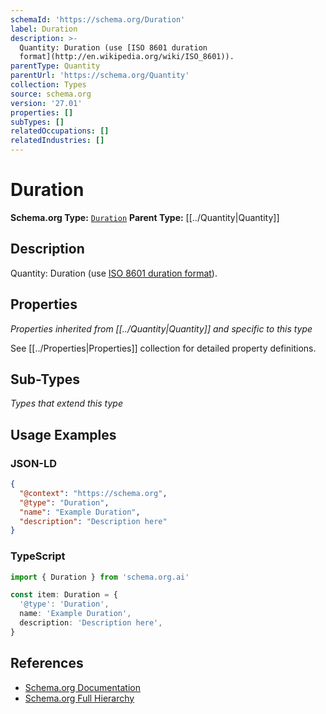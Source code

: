 ```yaml
---
schemaId: 'https://schema.org/Duration'
label: Duration
description: >-
  Quantity: Duration (use [ISO 8601 duration
  format](http://en.wikipedia.org/wiki/ISO_8601)).
parentType: Quantity
parentUrl: 'https://schema.org/Quantity'
collection: Types
source: schema.org
version: '27.01'
properties: []
subTypes: []
relatedOccupations: []
relatedIndustries: []
---
```

# Duration

**Schema.org Type:** [`Duration`](https://schema.org/Duration)
**Parent Type:** [[../Quantity|Quantity]]

## Description

Quantity: Duration (use [ISO 8601 duration format](http://en.wikipedia.org/wiki/ISO_8601)).

## Properties

*Properties inherited from [[../Quantity|Quantity]] and specific to this type*

See [[../Properties|Properties]] collection for detailed property definitions.

## Sub-Types

*Types that extend this type*

## Usage Examples

### JSON-LD

```json
{
  "@context": "https://schema.org",
  "@type": "Duration",
  "name": "Example Duration",
  "description": "Description here"
}
```

### TypeScript

```typescript
import { Duration } from 'schema.org.ai'

const item: Duration = {
  '@type': 'Duration',
  name: 'Example Duration',
  description: 'Description here',
}
```

## References

- [Schema.org Documentation](https://schema.org/Duration)
- [Schema.org Full Hierarchy](https://schema.org/docs/full.html)
